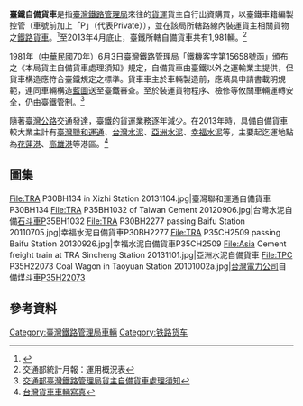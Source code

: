 '''臺鐵自備貨車'''是指[[臺灣鐵路管理局|臺灣鐵路管理局]]來往的[[貨運|貨運]]貨主自行出資購買，以臺鐵車籍編製控管（車號前加上「P」（代表Private）），並在該局所轄路線內裝運貨主相關貨物之[[鐵路貨車|鐵路貨車]]。<ref>{{Cite web |url=http://www.railway.gov.tw/tw/CP.aspx?sn=7476 |title=臺灣鐵路管理局官方網站：統計資訊 |access-date=2013-05-13 |archive-url=https://web.archive.org/web/20130602170801/http://www.railway.gov.tw/tw/CP.aspx?sn=7476 |archive-date=2013-06-02 |dead-url=yes }}</ref>至2013年4月底止，臺鐵所轄自備貨車共有1,981輛。<ref>交通部統計月報：運用概況表</ref>

1981年（[[民國紀年|中華民國]]70年）6月3日臺灣鐵路管理局「鐵機客字第15658號函」頒布之《本局貨主自備貨車處理須知》規定，自備貨車由臺鐵以外之運輸業主提供，但貨車構造應符合臺鐵規定之標準。貨車車主於車輛製造前，應填具申請書載明規範，連同車輛構造[[藍圖|藍圖]]送至臺鐵審查。至於裝運貨物程序、檢修等攸關車輛運轉安全，仍由臺鐵管制。<ref>[http://www.rootlaw.com.tw/LawArticle.aspx?LawID=A040110041002200-0700603 交通部臺灣鐵路管理局貨主自備貨車處理須知]</ref>

隨著[[臺灣公路|臺灣公路]]交通發達，臺鐵的貨運業務逐年減少。在2013年時，具備自備貨車較大業主計有[[臺灣聯和運通|臺灣聯和運通]]、[[台灣水泥|台灣水泥]]、[[亞洲水泥|亞洲水泥]]、[[幸福水泥|幸福水泥]]等，主要起迄運地點為[[花蓮港|花蓮港]]、[[高雄港|高雄港]]等港區。<ref>[http://pttsp.idv.tw/images/TRA-Trains/TRA-FV/FV-PBH/FV-PBH.htm 台灣貨車車輛寫真]{{dead link|date=2018年4月 |bot=InternetArchiveBot |fix-attempted=yes }}</ref>

==圖集==
<gallery>
File:TRA P30BH134 in Xizhi Station 20131104.jpg|臺灣聯和運通自備貨車P30BH134
File:TRA P35BH1032 of Taiwan Cement 20120906.jpg|台灣水泥自備[[石斗車|石斗車]]P35BH1032
File:TRA P30BH2277 passing Baifu Station 20110705.jpg|幸福水泥自備貨車P30BH2277
File:TRA P35CH2509 passing Baifu Station 20130926.jpg|幸福水泥自備貨車P35CH2509
File:Asia Cement freight train at TRA Sincheng Station 20131101.jpg|亞洲水泥自備貨車
File:TPC P35H22073 Coal Wagon in Taoyuan Station 20101002a.jpg|[[台灣電力公司|台灣電力公司]]自備煤斗車[[台鐵P35H22000型煤斗車|P35H22073]]
</gallery>

==參考資料==
<references/>

[[Category:臺灣鐵路管理局車輛|Category:臺灣鐵路管理局車輛]]
[[Category:铁路货车|Category:铁路货车]]